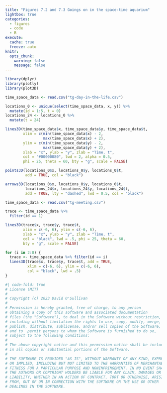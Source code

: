 ```yaml
---
title: "Figures 7.2 and 7.3 Goings on in the space-time aquarium"
lightbox: true
categories: 
  - figures
  - code
  - R
execute: 
  cache: true
  freeze: auto
knitr:
  opts_chunk: 
    warning: false
    message: false
---
```


```r
library(dplyr)
library(plotly)
library(plot3D)
```

```r
time_space_data <- read.csv("tg-day-in-the-life.csv")

locations_0 <- unique(select(time_space_data, x, y)) %>%
  mutate(id = 1:5, t = 0)
locations_24 <- locations_0 %>%
  mutate(t = 24)

lines3D(time_space_data$x, time_space_data$y, time_space_data$t, 
        xlim = c(min(time_space_data$x) - 2, 
                 max(time_space_data$x) + 2),
        ylim = c(min(time_space_data$y) - 2, 
                 max(time_space_data$y) + 2),
        xlab = "x", ylab = "y", zlab = "Time, t",
        col = "#00000080", lwd = 2, alpha = 0.5, 
        phi = 25, theta = 60, bty = "g", scale = FALSE)

points3D(locations_0$x, locations_0$y, locations_0$t, 
         add = TRUE, col = "black")

arrows3D(locations_0$x, locations_0$y, locations_0$t, 
         locations_24$x, locations_24$y, locations_24$t, 
         add = TRUE, lty = "dashed", lwd = 0.5, col = "black")
```

```r
time_space_data <- read.csv("tg-meeting.csv")

trace <- time_space_data %>% 
  filter(id == 1)

lines3D(trace$x, trace$y, trace$t, 
        xlim = c(-6, 6), ylim = c(-6, 6),
        xlab = "x", ylab = "y", zlab = "Time, t",
        col = "black", lwd = .5, phi = 25, theta = 60, 
        bty = "g", scale = FALSE)

for (i in 2:8) {
  trace <- time_space_data %>% filter(id == i)
  lines3D(trace$x, trace$y, trace$t, add = TRUE,
          xlim = c(-6, 6), ylim = c(-6, 6),
          col = "black", lwd = .5)
}
```

```r
#| code-fold: true
# License (MIT)
#
# Copyright (c) 2023 David O'Sullivan
#
# Permission is hereby granted, free of charge, to any person
# obtaining a copy of this software and associated documentation
# files (the "Software"), to deal in the Software without restriction,
# including without limitation the rights to use, copy, modify, merge,
# publish, distribute, sublicense, and/or sell copies of the Software,
# and to  permit persons to whom the Software is furnished to do so,
# subject to the following conditions:
#
# The above copyright notice and this permission notice shall be included
# in all copies or substantial portions of the Software.
#
# THE SOFTWARE IS PROVIDED "AS IS", WITHOUT WARRANTY OF ANY KIND, EXPRESS
# OR IMPLIED, INCLUDING BUT NOT LIMITED TO THE WARRANTIES OF MERCHANTABILITY,
# FITNESS FOR A PARTICULAR PURPOSE AND NONINFRINGEMENT. IN NO EVENT SHALL
# THE AUTHORS OR COPYRIGHT HOLDERS BE LIABLE FOR ANY CLAIM, DAMAGES OR OTHER
# LIABILITY, WHETHER IN AN ACTION OF CONTRACT, TORT OR OTHERWISE, ARISING
# FROM, OUT OF OR IN CONNECTION WITH THE SOFTWARE OR THE USE OR OTHER
# DEALINGS IN THE SOFTWARE.
```
